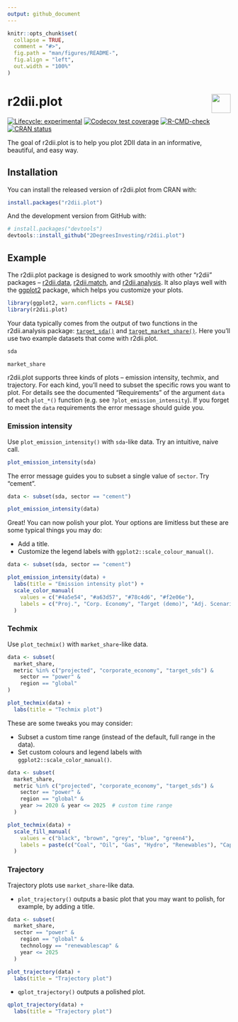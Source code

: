 ```yaml
---
output: github_document
---
```


<!-- README.md is generated from README.Rmd. Please edit that file -->

```r
knitr::opts_chunk$set(
  collapse = TRUE,
  comment = "#>",
  fig.path = "man/figures/README-",
  fig.align = "left",
  out.width = "100%"
)
```

# r2dii.plot <a href='https://github.com/2DegreesInvesting/r2dii.plot'><img src='https://imgur.com/A5ASZPE.png' align='right' height='43' /></a>

<!-- badges: start -->
[![Lifecycle:
experimental](https://img.shields.io/badge/lifecycle-experimental-orange.svg)](https://lifecycle.r-lib.org/articles/stages.html)
[![Codecov test coverage](https://codecov.io/gh/2DegreesInvesting/r2dii.plot/branch/master/graph/badge.svg)](https://codecov.io/gh/2DegreesInvesting/r2dii.plot?branch=master)
[![R-CMD-check](https://github.com/2DegreesInvesting/r2dii.plot/workflows/R-CMD-check/badge.svg)](https://github.com/2DegreesInvesting/r2dii.plot/actions)
[![CRAN status](https://www.r-pkg.org/badges/version/r2dii.plot)](https://CRAN.R-project.org/package=r2dii.plot)
<!-- badges: end -->

The goal of r2dii.plot is to help you plot 2DII data in an informative,
beautiful, and easy way.

## Installation

You can install the released version of r2dii.plot from CRAN with:

```r
install.packages("r2dii.plot")
```

And the development version from GitHub with:

```r
# install.packages("devtools")
devtools::install_github("2DegreesInvesting/r2dii.plot")
```

## Example

The r2dii.plot package is designed to work smoothly with other "r2dii" packages
-- [r2dii.data](https://2degreesinvesting.github.io/r2dii.data/),
[r2dii.match](https://2degreesinvesting.github.io/r2dii.match/), and
[r2dii.analysis](https://2degreesinvesting.github.io/r2dii.analysis/). It also
plays well with the [ggplot2](https://ggplot2.tidyverse.org/) package, which
helps you customize your plots.

```r
library(ggplot2, warn.conflicts = FALSE)
library(r2dii.plot)
```

Your data typically comes from the output of two functions in the r2dii.analysis
package:
[`target_sda()`](https://2degreesinvesting.github.io/r2dii.analysis/reference/target_sda.html)
and
[`target_market_share()`](https://2degreesinvesting.github.io/r2dii.analysis/reference/target_market_share.html).
Here you'll use two example datasets that come with r2dii.plot.

```r
sda

market_share
```

r2dii.plot supports three kinds of plots -- emission intensity, techmix, and
trajectory. For each kind, you'll need to subset the specific rows you want to
plot. For details see the documented "Requirements" of the argument `data` of
each `plot_*()` function (e.g. see `?plot_emission_intensity`). If you forget to
meet the `data` requirements the error message should guide you.

### Emission intensity

Use `plot_emission_intensity()` with `sda`-like data. Try an intuitive, naive call.

```r
plot_emission_intensity(sda)
```

The error message guides you to subset a single value of `sector`. Try "cement".

```r
data <- subset(sda, sector == "cement")

plot_emission_intensity(data)
```

Great! You can now polish your plot. Your options are limitless but these are
some typical things you may do:

* Add a title. 
* Customize the legend labels with `ggplot2::scale_colour_manual()`.

```r
data <- subset(sda, sector == "cement")

plot_emission_intensity(data) + 
  labs(title = "Emission intensity plot") +
  scale_color_manual(
    values = c("#4a5e54", "#a63d57", "#78c4d6", "#f2e06e"),
    labels = c("Proj.", "Corp. Economy", "Target (demo)", "Adj. Scenario (demo)")
  )
```

### Techmix

Use `plot_techmix()` with `market_share`-like data.

```r
data <- subset(
  market_share, 
  metric %in% c("projected", "corporate_economy", "target_sds") & 
    sector == "power" &
    region == "global"
)

plot_techmix(data) + 
  labs(title = "Techmix plot")
```

These are some tweaks you may consider:

* Subset a custom time range (instead of the default, full range in the data).
* Set custom colours and legend labels with `ggplot2::scale_color_manual()`.

```r
data <- subset(
  market_share,
  metric %in% c("projected", "corporate_economy", "target_sds") &
    sector == "power" &
    region == "global" &
    year >= 2020 & year <= 2025  # custom time range
  )

plot_techmix(data) + 
  scale_fill_manual(
    values = c("black", "brown", "grey", "blue", "green4"),
    labels = paste(c("Coal", "Oil", "Gas", "Hydro", "Renewables"), "Cap.")
  )
```

### Trajectory

Trajectory plots use `market_share`-like data. 

* `plot_trajectory()` outputs a basic plot that you may want to polish, for
example, by adding a title.

```r
data <- subset(
  market_share,
  sector == "power" &
    region == "global" &
    technology == "renewablescap" &
    year <= 2025
  )

plot_trajectory(data) + 
  labs(title = "Trajectory plot")
```

* `qplot_trajectory()` outputs a polished plot.

```r
qplot_trajectory(data) + 
  labs(title = "Trajectory plot")
```

